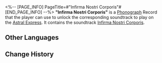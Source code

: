 <%-- [PAGE_INFO]
PageTitle=#"Infirma Nostri Corporis"#
[END_PAGE_INFO] --%>
{{Item Infobox
|id          = 210332
|image       = Item Infirma Nostri Corporis.png{{subst:void|<!--$UPLOAD:<<SpriteOutput/ItemFigures/210001.png>-<Item Infirma Nostri Corporis.png>-<Item Icons>>-->}}
|type        = Disk
|invCategory = Valuables
|rarity      = 3
|effect      = 
|description = A record that can be played on the Express' phonograph. It might be a chance acquisition or a gift from someone else. All sorts of memories surge up when the music plays &mdash; the smiles, encounters, touches, and the excitement of battle. Maybe that is why people still collect records even as society rapidly advances.<br />The current record contains the track "Infirma Nostri Corporis."
}}
{{Description|''Without the aid of the mighty souls of the righteous, the world would become a realm of lies.''}}
'''"Infirma Nostri Corporis"''' is a [[Phonograph]] Record that the player can use to unlock the corresponding soundtrack to play on the [[Astral Express]]. It contains the soundtrack [[Infirma Nostri Corporis]].

==Other Languages==
{{Other Languages
|en   = "Infirma Nostri Corporis"
|zhs  = 《坚我苦弱血肉》
|zht  = 《堅我苦弱血肉》
|ja   = 『我が脆弱な血肉を堅くせよ』
|ko   = ≪연약한 나의 육신 강하게 하소서≫
|es   = Infirma Nostri Corporis
|fr   = «&nbsp;Infirma Nostri Corporis&nbsp;»
|ru   = Infirma Nostri Corporis
|th   = "Infirma Nostri Corporis"
|vi   = "Giữ Vững Thân Xác Yếu Đuối Của Tôi"
|de   = „Infirma Nostri Corporis“
|id   = "Infirma Nostri Corporis"
|pt   = "Infirma Nostri Corporis"
}}

==Change History==
{{Change History|2.2}}